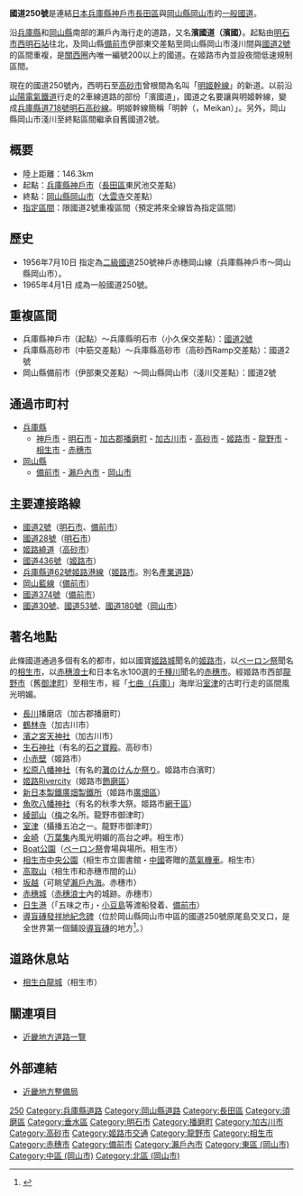 {{Infobox_road
|highway_name      = 國道250號
|marker_image      = [[File:Japanese_National_Route_Sign_0250.svg|100px]]
|length_km    = 146.3
|starting_terminus = [[兵庫縣|兵庫縣]][[神戶市|神戶市]][[長田區|長田區]]
|ending_terminus   = [[岡山縣|岡山縣]][[岡山市|岡山市]][[北區_(岡山市)|北區]]
|cities            = [[明石市|明石市]]、[[加古川市|加古川市]]、[[高砂市|高砂市]]、[[姫路市|姫路市]]、[[相生市|相生市]]、[[赤穗市|赤穗市]]、[[備前市|備前市]]、[[瀨戶內市|瀨戶內市]]
|established       = 1956年
|system            = [[一般國道|一般國道]]
|junction          = [[File:Japanese_National_Route_Sign_0002.svg|24px]][[國道2號_(日本)|國道2號]]（[[國道28號|28號]]重複）<br />[[阪神高速3號神戶線|阪神高速3號神戶線]]<br />[[File:Japanese_National_Route_Sign_0028.svg|24px]]國道28號<br />[[File:Japanese_National_Route_Sign_0175.svg|24px]][[國道175號|國道175號]]<br />[[File:Japanese_National_Route_Sign_0436.svg|24px]][[國道436號|國道436號]]<br />[[File:Japanese_National_Route_Sign_0374.svg|24px]][[國道374號|國道374號]]<br />[[File:Japanese_National_Route_Sign_0030.svg|24px]][[國道30號|國道30號]]<br />[[File:Japanese_National_Route_Sign_0053.svg|24px]][[國道53號|國道53號]]（[[國道180號|180號]]重複）
}}
'''國道250號'''是連結[[日本|日本]][[兵庫縣|兵庫縣]][[神戶市|神戶市]][[長田區|長田區]]與[[岡山縣|岡山縣]][[岡山市|岡山市]]的[[一般國道|一般國道]]。

沿[[兵庫縣|兵庫縣]]和[[岡山縣|岡山縣]]南部的瀨戶內海行走的道路，又名'''濱國道（濱國）'''。起點由[[明石市|明石市]][[西明石站|西明石站]]往北，及岡山縣[[備前市|備前市]]伊部東交差點至岡山縣岡山市淺川間與[[國道2號_(日本)|國道2號]]的區間重複，是[[近畿地方|關西圈]]內唯一編號200以上的國道。在姬路市內並設夜間低速規制區間。

現在的國道250號內，西明石至[[高砂市|高砂市]]曾根間為名叫「[[明姬幹線|明姬幹線]]」的新道。以前沿[[山陽電氣鐵道|山陽電氣鐵道]]行走的2車線道路的部份「濱國道」，國道之名要讓與明姬幹線，變成[[兵庫縣道718號明石高砂線|兵庫縣道718號明石高砂線]]。明姬幹線簡稱「明幹（{{lang|ja|めいかん}}，Meikan）」。另外，岡山縣岡山市淺川至終點區間繼承自舊國道2號。

==概要==
*陸上距離：146.3km
*起點：[[兵庫縣|兵庫縣]][[神戶市|神戶市]]（[[長田區|長田區]]東尻池交差點）
*終點：[[岡山縣|岡山縣]][[岡山市|岡山市]]（[[大雲寺|大雲寺]]交差點）
*[[指定區間|指定區間]]：限國道2號重複區間（預定將來全線皆為指定區間）

==歷史==
*1956年7月10日 指定為[[二級國道|二級國道]]250號神戶赤穗岡山線（兵庫縣神戶市～岡山縣岡山市）。
*1965年4月1日 成為一般國道250號。

==重複區間==
*兵庫縣神戶市（起點）～兵庫縣明石市（小久保交差點）：[[國道2號_(日本)|國道2號]]
*兵庫縣高砂市（中筋交差點）～兵庫縣高砂市（高砂西Ramp交差點）：國道2號
*岡山縣備前市（伊部東交差點）～岡山縣岡山市（淺川交差點）：國道2號

== 通過市町村 ==
* [[兵庫縣|兵庫縣]]
** [[神戶市|神戶市]] - [[明石市|明石市]] - [[加古郡|加古郡]][[播磨町|播磨町]] - [[加古川市|加古川市]] - [[高砂市|高砂市]] - [[姬路市|姬路市]] - [[龍野市|龍野市]] - [[相生市|相生市]] - [[赤穗市|赤穗市]]
* [[岡山縣|岡山縣]]
** [[備前市|備前市]] - [[瀨戶內市|瀨戶內市]] - [[岡山市|岡山市]]

== 主要連接路線 ==
*[[國道2號_(日本)|國道2號]]（[[明石市|明石市]]、[[備前市|備前市]]）
*[[國道28號|國道28號]]（[[明石市|明石市]]）
*[[姬路繞道|姬路繞道]]（[[高砂市|高砂市]]）
*[[國道436號|國道436號]]（[[姬路市|姬路市]]）
*[[兵庫縣道62號姬路港線|兵庫縣道62號姬路港線]]（[[姬路市|姬路市]]。別名[[產業道路|產業道路]]）
*[[岡山藍線|岡山藍線]]（[[備前市|備前市]]）
*[[國道374號|國道374號]]（[[備前市|備前市]]）
*[[國道30號|國道30號]]、[[國道53號|國道53號]]、[[國道180號|國道180號]]（[[岡山市|岡山市]]）

==著名地點==
此條國道通過多個有名的都市，如以國寶[[姬路城|姬路城]]聞名的[[姬路市|姬路市]]，以[[ペーロン祭|ペーロン祭]]聞名的[[相生市|相生市]]，以[[赤穗浪士|赤穗浪士]]和日本名水100選的[[千種川|千種川]]聞名的[[赤穗市|赤穗市]]。經姬路市西部[[龍野市|龍野市]]（舊[[御津町_(兵庫縣)|御津町]]）至相生市，經「[[七曲（兵庫）|七曲（兵庫）]]」海岸沿[[室津|室津]]的古町行走的區間風光明媚。
*[[長川|長川]]播磨店（加古郡播磨町）
*[[鶴林寺_(加古川市)|鶴林寺]]（加古川市）
*[[濱之宮天神社|濱之宮天神社]]（加古川市）
*[[生石神社|生石神社]]（有名的[[石之寶殿|石之寶殿]]。高砂市）
*[[小赤壁|小赤壁]]（姬路市）
*[[松原八幡神社|松原八幡神社]]（有名的[[灘のけんか祭り|灘のけんか祭り]]。姬路市白濱町）
*[[姬路Rivercity|姬路Rivercity]]（姬路市[[飾磨區|飾磨區]]）
*[[新日本製鐵廣畑製鐵所|新日本製鐵廣畑製鐵所]]（姬路市[[廣畑區|廣畑區]]）
*[[魚吹八幡神社|魚吹八幡神社]]（有名的秋季大祭。姬路市[[網干區|網干區]]）
*[[綾部山|綾部山]]（[[梅|梅]]之名所。龍野市御津町）
*[[室津|室津]]（攝播五泊之一。龍野市御津町）
*[[金崎|金崎]]（[[万葉集|万葉集]]內風光明媚的高台之岬。相生市）
*[[Boat公園|Boat公園]]（[[ペーロン祭|ペーロン祭]]會場與場所。相生市）
*[[相生市中央公園|相生市中央公園]]（相生市立圖書館・[[中華人民共和國|中國]]寄贈的[[蒸氣機車|蒸氣機車]]。相生市）
*[[高取山|高取山]]（相生市和赤穗市間的山）
*[[坂越|坂越]]（可眺望[[瀨戶內海|瀨戶內海]]。赤穗市）
*[[赤穗城|赤穗城]]（[[赤穗浪士|赤穗浪士]]內的城跡。赤穗市）
*[[日生站|日生港]]（「五味之市」・[[小豆島|小豆島]]等渡船發着、[[備前市|備前市]]）
*[[導盲磚|導盲磚發祥地紀念碑]]（位於岡山縣岡山市中區的國道250號原尾島交叉口，是全世界第一個鋪設[[導盲磚|導盲磚]]的地方<ref>{{Cite web |url=https://www.okayama-kanko.jp/modules/kankouinfo/pub_blog_detail.php?sel_id=617 |title=おかやま散策 『点字ブロック発祥の地碑』設置される |access-date=2019-03-20 |archive-url=https://web.archive.org/web/20180115185650/https://www.okayama-kanko.jp/modules/kankouinfo/pub_blog_detail.php?sel_id=617 |archive-date=2018-01-15 |dead-url=yes }}</ref>。）

== 道路休息站 ==
*[[道路站相生白龍城|相生白龍城]]（相生市）

== 關連項目 ==
*[[近畿地方道路一覽|近畿地方道路一覽]]

== 外部連結 ==
*[http://www.kkr.mlit.go.jp/ 近畿地方整備局]{{Wayback|url=http://www.kkr.mlit.go.jp/ |date=20120828094924 }}
{{日本一般國道列表}}
[[Category:日本國道|250]]
[[Category:兵庫縣道路|Category:兵庫縣道路]]
[[Category:岡山縣道路|Category:岡山縣道路]]
[[Category:長田區|Category:長田區]]
[[Category:須磨區|Category:須磨區]]
[[Category:垂水區|Category:垂水區]]
[[Category:明石市|Category:明石市]]
[[Category:播磨町|Category:播磨町]]
[[Category:加古川市|Category:加古川市]]
[[Category:高砂市|Category:高砂市]]
[[Category:姬路市交通|Category:姬路市交通]]
[[Category:龍野市|Category:龍野市]]
[[Category:相生市|Category:相生市]]
[[Category:赤穗市|Category:赤穗市]]
[[Category:備前市|Category:備前市]]
[[Category:瀨戶內市|Category:瀨戶內市]]
[[Category:東區_(岡山市)|Category:東區 (岡山市)]]
[[Category:中區_(岡山市)|Category:中區 (岡山市)]]
[[Category:北區_(岡山市)|Category:北區 (岡山市)]]
<!--[[Category:近畿地方道路|Category:近畿地方道路]]
[[Category:中國地方道路|Category:中國地方道路]]-->